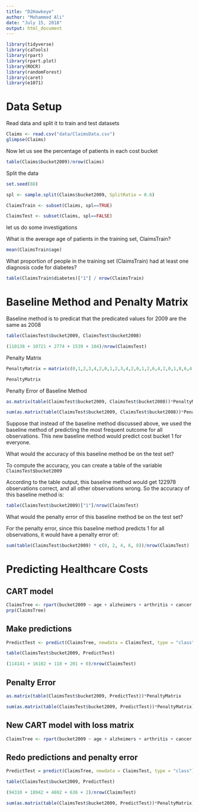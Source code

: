 ```yaml
---
title: "D2Hawkeye"
author: "Mohammed Ali"
date: "July 15, 2018"
output: html_document
---
```


```r
library(tidyverse)
library(caTools)
library(rpart)
library(rpart.plot)
library(ROCR)
library(randomForest)
library(caret)
library(e1071)
```

# Data Setup

Read data and split it to train and test datasets

```r
Claims <- read.csv("data/ClaimsData.csv")
glimpse(Claims)
```

Now let us see the percentage of patients in each cost bucket

```r
table(Claims$bucket2009)/nrow(Claims)
```


Split the data

```r
set.seed(88)

spl <- sample.split(Claims$bucket2009, SplitRatio = 0.6)

ClaimsTrain <- subset(Claims, spl==TRUE)

ClaimsTest <- subset(Claims, spl==FALSE)
```

let us do some investigations

What is the average age of patients in the training set, ClaimsTrain?

```r
mean(ClaimsTrain$age)
```


What proportion of people in the training set (ClaimsTrain) had at least one diagnosis code for diabetes?
```r
table(ClaimsTrain$diabetes)["1"] / nrow(ClaimsTrain)
```

# Baseline Method and Penalty Matrix

Baseline method is to predicat that the predicated values for 2009 are the same as 2008

```r
table(ClaimsTest$bucket2009, ClaimsTest$bucket2008)

(110138 + 10721 + 2774 + 1539 + 104)/nrow(ClaimsTest)
```

Penalty Matrix

```r
PenaltyMatrix = matrix(c(0,1,2,3,4,2,0,1,2,3,4,2,0,1,2,6,4,2,0,1,8,6,4,2,0), byrow=TRUE, nrow=5)

PenaltyMatrix
```

Penalty Error of Baseline Method
```r
as.matrix(table(ClaimsTest$bucket2009, ClaimsTest$bucket2008))*PenaltyMatrix

sum(as.matrix(table(ClaimsTest$bucket2009, ClaimsTest$bucket2008))*PenaltyMatrix)/nrow(ClaimsTest)
```

Suppose that instead of the baseline method discussed above, we used the baseline method of predicting the most frequent outcome for all observations. This new baseline method would predict cost bucket 1 for everyone.

What would the accuracy of this baseline method be on the test set?

To compute the accuracy, you can create a table of the variable `ClaimsTest$bucket2009`

According to the table output, this baseline method would get 122978 observations correct, and all other observations wrong. So the accuracy of this baseline method is: 

```r
table(ClaimsTest$bucket2009)["1"]/nrow(ClaimsTest)
```

What would the penalty error of this baseline method be on the test set?

For the penalty error, since this baseline method predicts 1 for all observations, it would have a penalty error of:

```r
sum(table(ClaimsTest$bucket2009) * c(0, 2, 4, 6, 8))/nrow(ClaimsTest)
```

# Predicting Healthcare Costs 

## CART model
```r
ClaimsTree <- rpart(bucket2009 ~ age + alzheimers + arthritis + cancer + copd + depression + diabetes + heart.failure + ihd + kidney + osteoporosis + stroke + bucket2008 + reimbursement2008, data=ClaimsTrain, method="class", cp=0.00005)
prp(ClaimsTree)
```

## Make predictions
```r
PredictTest <- predict(ClaimsTree, newdata = ClaimsTest, type = "class")

table(ClaimsTest$bucket2009, PredictTest)

(114141 + 16102 + 118 + 201 + 0)/nrow(ClaimsTest)
```


## Penalty Error

```r
as.matrix(table(ClaimsTest$bucket2009, PredictTest))*PenaltyMatrix

sum(as.matrix(table(ClaimsTest$bucket2009, PredictTest))*PenaltyMatrix)/nrow(ClaimsTest)
```


## New CART model with loss matrix
```r
ClaimsTree <- rpart(bucket2009 ~ age + alzheimers + arthritis + cancer + copd + depression + diabetes + heart.failure + ihd + kidney + osteoporosis + stroke + bucket2008 + reimbursement2008, data=ClaimsTrain, method="class", cp=0.00005, parms=list(loss=PenaltyMatrix))
```

## Redo predictions and penalty error
```r
PredictTest = predict(ClaimsTree, newdata = ClaimsTest, type = "class")

table(ClaimsTest$bucket2009, PredictTest)

(94310 + 18942 + 4692 + 636 + 2)/nrow(ClaimsTest)

sum(as.matrix(table(ClaimsTest$bucket2009, PredictTest))*PenaltyMatrix)/nrow(ClaimsTest)
```
